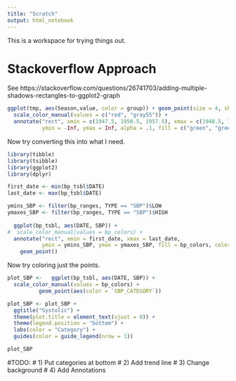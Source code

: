 ```yaml
---
title: "Scratch"
output: html_notebook
---
```


This is a workspace for trying things out.

# Stackoverflow Approach

See https://stackoverflow.com/questions/26741703/adding-multiple-shadows-rectangles-to-ggplot2-graph

```r
ggplot(tmp, aes(Season,value, color = group)) + geom_point(size = 4, shape = 19) +
  scale_color_manual(values = c("red", "gray55")) + 
  annotate("rect", xmin = c(1947.5, 1950.5, 1957.5), xmax = c(1948.5, 1956.5, 1965.5), 
           ymin = -Inf, ymax = Inf, alpha = .1, fill = c("green", "green", "blue"))
```

Now try converting this into what I need.

```r
library(tibble)
library(tsibble)
library(ggplot2)
library(dplyr)

first_date <- min(bp_tsbl$DATE)
last_date <- max(bp_tsbl$DATE)

ymins_SBP <- filter(bp_ranges, TYPE == "SBP")$LOW
ymaxes_SBP <- filter(bp_ranges, TYPE == "SBP")$HIGH
  
  ggplot(bp_tsbl, aes(DATE, SBP)) + 
#  scale_color_manual(values = bp_colors) +
  annotate("rect", xmin = first_date, xmax = last_date,
           ymin = ymins_SBP, ymax = ymaxes_SBP, fill = bp_colors, color = bp_colors) +
    geom_point()
```

Now try coloring just the points.


```r
plot_SBP <-   ggplot(bp_tsbl, aes(DATE, SBP)) +
  scale_color_manual(values = bp_colors) +
          geom_point(aes(color = `SBP_CATEGORY`))

plot_SBP <- plot_SBP +
  ggtitle("Systolic") +
  theme(plot.title = element_text(vjust = 0)) +
  theme(legend.position = "bottom") +
  labs(color = "Category") +
  guides(color = guide_legend(nrow = 1))

plot_SBP

```

#TODO:
#     1) Put categories at bottom
#     2) Add trend line
#     3) Change background
#     4) Add Annotations
